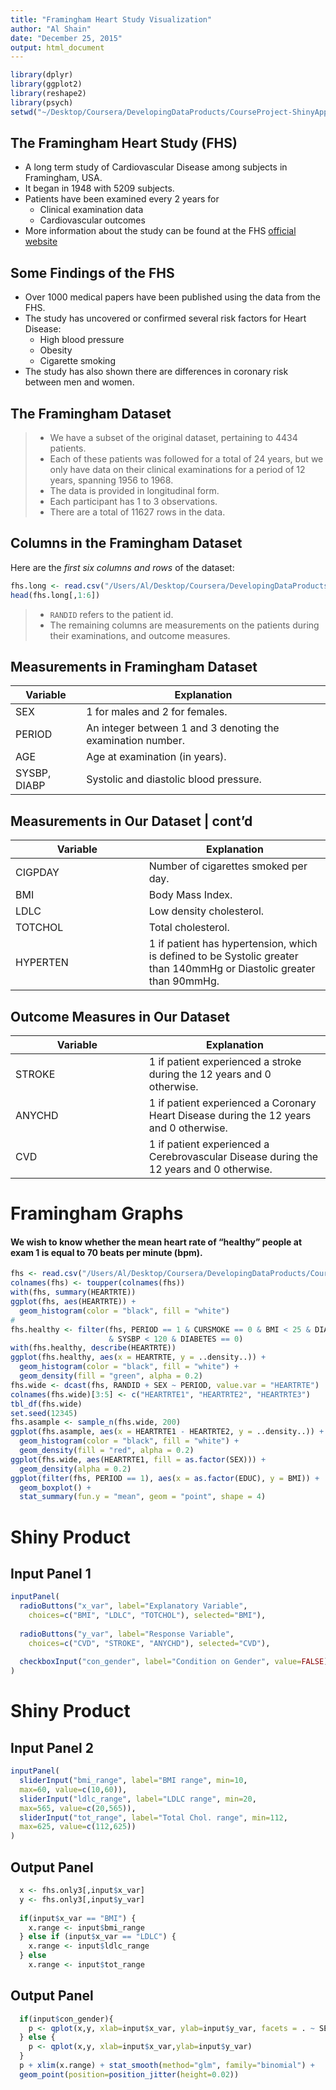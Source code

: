 ```yaml
---
title: "Framingham Heart Study Visualization"
author: "Al Shain"
date: "December 25, 2015"
output: html_document
---
```

```r
library(dplyr)
library(ggplot2)
library(reshape2)
library(psych)
setwd("~/Desktop/Coursera/DevelopingDataProducts/CourseProject-ShinyAppReproduciblePitch")
```

## The Framingham Heart Study (FHS)
* A long term study of Cardiovascular Disease among subjects in Framingham, USA.
* It began in 1948 with 5209 subjects.
* Patients have been examined every 2 years for
    * Clinical examination data  
    * Cardiovascular outcomes  
* More information about the study can be found at the FHS
  [official website](http://www.framinghamheartstudy.org/)
  
## Some Findings of the FHS
* Over 1000 medical papers have been published using the data from the FHS.
* The study has uncovered or confirmed several risk factors for Heart Disease:
    * High blood pressure
    * Obesity
    * Cigarette smoking
* The study has also shown there are differences in coronary risk between
  men and women.
    
## The Framingham Dataset
> - We have a subset of the original dataset, pertaining to 4434 patients.
> - Each of these patients was followed for a total of 24 years, but we only have
  data on their clinical examinations for a period of 12 years, spanning 1956 to 1968. 
    * The data is provided in longitudinal form.
    * Each participant has 1 to 3 observations.
    * There are a total of 11627 rows in the data.

## Columns in the Framingham Dataset
Here are the *first six columns and rows* of the dataset:
```r
fhs.long <- read.csv("/Users/Al/Desktop/Coursera/DevelopingDataProducts/CourseProject-ShinyAppReproduciblePitch/data/frmgham2.csv")
head(fhs.long[,1:6])
```
> - `RANDID` refers to the patient id.
> - The remaining columns are measurements on the patients during their
  examinations, and outcome measures. 

## Measurements in Framingham Dataset
Variable | Explanation
---------|------------
SEX    | 1 for males and 2 for females.   
PERIOD | An integer between 1 and 3 denoting the examination number.  
AGE    | Age at examination (in years).  
SYSBP, DIABP |  Systolic and diastolic blood pressure.   

## Measurements in Our Dataset | cont'd
Variable | Explanation
---------|------------
CIGPDAY | Number of cigarettes smoked per day.   
BMI | Body Mass Index.
LDLC | Low density cholesterol.
TOTCHOL | Total cholesterol.
HYPERTEN | 1 if patient has hypertension, which is defined to be Systolic greater than 140mmHg or Diastolic greater than 90mmHg.

## Outcome Measures in Our Dataset
Variable | Explanation
---------|------------
STROKE | 1 if patient experienced a stroke during the 12 years and 0 otherwise.   
ANYCHD | 1 if patient experienced a Coronary Heart Disease during the 12 years and 0 otherwise.   
CVD    | 1 if patient experienced a Cerebrovascular Disease during the 12 years and 0 otherwise. 

# Framingham Graphs
#### We wish to know whether the mean heart rate of "healthy" people at exam 1 is equal to 70 beats per minute (bpm). 

```r
fhs <- read.csv("/Users/Al/Desktop/Coursera/DevelopingDataProducts/CourseProject-ShinyAppReproduciblePitch/data/frmgham2.csv")
colnames(fhs) <- toupper(colnames(fhs))
with(fhs, summary(HEARTRTE))
ggplot(fhs, aes(HEARTRTE)) +
  geom_histogram(color = "black", fill = "white")
#
fhs.healthy <- filter(fhs, PERIOD == 1 & CURSMOKE == 0 & BMI < 25 & DIABP < 80 
                      & SYSBP < 120 & DIABETES == 0)
with(fhs.healthy, describe(HEARTRTE))
ggplot(fhs.healthy, aes(x = HEARTRTE, y = ..density..)) + 
  geom_histogram(color = "black", fill = "white") +
  geom_density(fill = "green", alpha = 0.2)
fhs.wide <- dcast(fhs, RANDID + SEX ~ PERIOD, value.var = "HEARTRTE")
colnames(fhs.wide)[3:5] <- c("HEARTRTE1", "HEARTRTE2", "HEARTRTE3")
tbl_df(fhs.wide)
set.seed(12345)
fhs.asample <- sample_n(fhs.wide, 200)
ggplot(fhs.asample, aes(x = HEARTRTE1 - HEARTRTE2, y = ..density..)) + 
  geom_histogram(color = "black", fill = "white") +
  geom_density(fill = "red", alpha = 0.2)
ggplot(fhs.wide, aes(HEARTRTE1, fill = as.factor(SEX))) + 
  geom_density(alpha = 0.2)
ggplot(filter(fhs, PERIOD == 1), aes(x = as.factor(EDUC), y = BMI)) + 
  geom_boxplot() +
  stat_summary(fun.y = "mean", geom = "point", shape = 4)
```

# Shiny Product
## Input Panel 1
```r
inputPanel(
  radioButtons("x_var", label="Explanatory Variable", 
    choices=c("BMI", "LDLC", "TOTCHOL"), selected="BMI"),
  
  radioButtons("y_var", label="Response Variable", 
    choices=c("CVD", "STROKE", "ANYCHD"), selected="CVD"),
  
  checkboxInput("con_gender", label="Condition on Gender", value=FALSE)
)
```

# Shiny Product
## Input Panel 2
```r
inputPanel(
  sliderInput("bmi_range", label="BMI range", min=10,
  max=60, value=c(10,60)),
  sliderInput("ldlc_range", label="LDLC range", min=20,
  max=565, value=c(20,565)),
  sliderInput("tot_range", label="Total Chol. range", min=112,
  max=625, value=c(112,625))
)
```
 
## Output Panel
```r
  x <- fhs.only3[,input$x_var]
  y <- fhs.only3[,input$y_var]
  
  if(input$x_var == "BMI") {
    x.range <- input$bmi_range
  } else if (input$x_var == "LDLC") {
    x.range <- input$ldlc_range
  } else 
    x.range <- input$tot_range
```

## Output Panel
```r
  if(input$con_gender){
    p <- qplot(x,y, xlab=input$x_var, ylab=input$y_var, facets = . ~ SEX, data=fhs.only3)
  } else {
    p <- qplot(x,y, xlab=input$x_var,ylab=input$y_var) 
  } 
  p + xlim(x.range) + stat_smooth(method="glm", family="binomial") + 
  geom_point(position=position_jitter(height=0.02)) 
```




